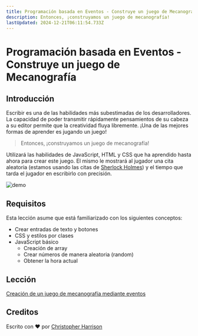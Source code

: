 ```yaml
---
title: Programación basada en Eventos - Construye un juego de Mecanografía
description: Entonces, ¡construyamos un juego de mecanografía!
lastUpdated: 2024-12-21T06:11:54.733Z
---
```


# Programación basada en Eventos - Construye un juego de Mecanografía

## Introducción

Escribir es una de las habilidades más subestimadas de los desarrolladores. La capacidad de poder transmitir rápidamente pensamientos de su cabeza a su editor permite que la creatividad fluya libremente. ¡Una de las mejores formas de aprender es jugando un juego!

> Entonces, ¡construyamos un juego de mecanografía!

Utilizará las habilidades de JavaScript, HTML y CSS que ha aprendido hasta ahora para crear este juego. El mismo le mostrará al jugador una cita aleatoria (estamos usando las citas de [Sherlock Holmes](https://en.wikipedia.org/wiki/Sherlock_Holmes)) y el tiempo que tarda el jugador en escribirlo con precisión.

![demo](../images/demo.gif)

## Requisitos

Esta lección asume que está familiarizado con los siguientes conceptos:

- Crear entradas de texto y botones
- CSS y estilos por clases
- JavaScript básico
  - Creación de array
  - Crear números de manera aleatoria (random)
  - Obtener la hora actual

## Lección

[Creación de un juego de mecanografía mediante eventos](../typing-game/translations/README.es.md)

## Creditos

Escrito con ♥️ por [Christopher Harrison](http://www.twitter.com/geektrainer)

